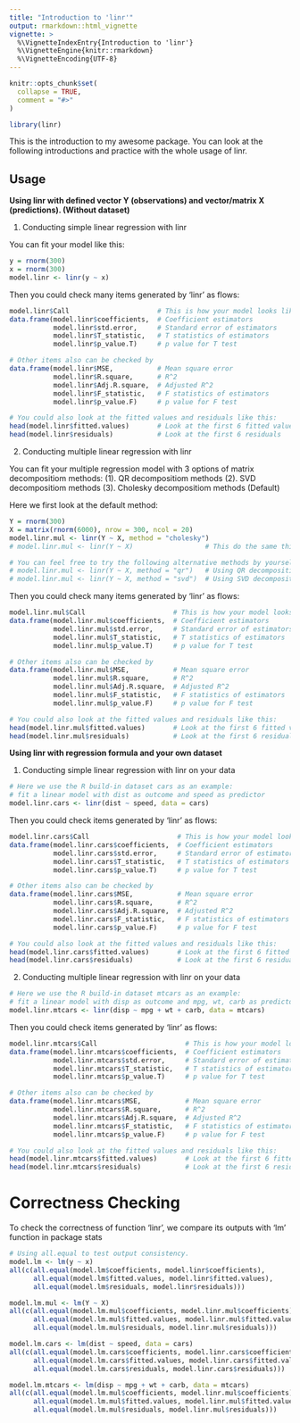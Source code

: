 ```yaml
---
title: "Introduction to 'linr'"
output: rmarkdown::html_vignette
vignette: >
  %\VignetteIndexEntry{Introduction to 'linr'}
  %\VignetteEngine{knitr::rmarkdown}
  %\VignetteEncoding{UTF-8}
---
```


```r
knitr::opts_chunk$set(
  collapse = TRUE,
  comment = "#>"
)
```

```r
library(linr)
```

This is the introduction to my awesome package. You can look at the following introductions and practice with the whole usage of linr.

## Usage

**Using linr with defined vector Y (observations) and vector/matrix X (predictions). (Without dataset)**

1. Conducting simple linear regression with linr

You can fit your model like this:

```r
y = rnorm(300)
x = rnorm(300)
model.linr <- linr(y ~ x)
```

Then you could check many items generated by 'linr' as flows:

```r
model.linr$Call                      # This is how your model looks like
data.frame(model.linr$coefficients,  # Coefficient estimators
           model.linr$std.error,     # Standard error of estimators
           model.linr$T_statistic,   # T statistics of estimators
           model.linr$p_value.T)     # p value for T test 

# Other items also can be checked by 
data.frame(model.linr$MSE,           # Mean square error 
           model.linr$R.square,      # R^2 
           model.linr$Adj.R.square,  # Adjusted R^2 
           model.linr$F_statistic,   # F statistics of estimators
           model.linr$p_value.F)     # p value for F test 

# You could also look at the fitted values and residuals like this:
head(model.linr$fitted.values)       # Look at the first 6 fitted values
head(model.linr$residuals)           # Look at the first 6 residuals
```

2. Conducting multiple linear regression with linr

You can fit your multiple regression model with 3 options of matrix decompositiom methods: 
(1). QR decompositiom methods
(2). SVD decompositiom methods
(3). Cholesky decompositiom methods (Default)

Here we first look at the default method:

```r
Y = rnorm(300)
X = matrix(rnorm(6000), nrow = 300, ncol = 20)
model.linr.mul <- linr(Y ~ X, method = "cholesky")
# model.linr.mul <- linr(Y ~ X)                  # This do the same thing

# You can feel free to try the following alternative methods by yourself:
# model.linr.mul <- linr(Y ~ X, method = "qr")   # Using QR decomposition
# model.linr.mul <- linr(Y ~ X, method = "svd")  # Using SVD decomposition
```

Then you could check many items generated by 'linr' as flows:

```r
model.linr.mul$Call                      # This is how your model looks like
data.frame(model.linr.mul$coefficients,  # Coefficient estimators
           model.linr.mul$std.error,     # Standard error of estimators
           model.linr.mul$T_statistic,   # T statistics of estimators
           model.linr.mul$p_value.T)     # p value for T test 

# Other items also can be checked by 
data.frame(model.linr.mul$MSE,           # Mean square error 
           model.linr.mul$R.square,      # R^2 
           model.linr.mul$Adj.R.square,  # Adjusted R^2 
           model.linr.mul$F_statistic,   # F statistics of estimators
           model.linr.mul$p_value.F)     # p value for F test 

# You could also look at the fitted values and residuals like this:
head(model.linr.mul$fitted.values)       # Look at the first 6 fitted values
head(model.linr.mul$residuals)           # Look at the first 6 residuals
```


**Using linr with regression formula and your own dataset**

1. Conducting simple linear regression with linr on your data

```r
# Here we use the R build-in dataset cars as an example:
# fit a linear model with dist as outcome and speed as predictor
model.linr.cars <- linr(dist ~ speed, data = cars) 
```

Then you could check items generated by 'linr' as flows:

```r
model.linr.cars$Call                      # This is how your model looks like
data.frame(model.linr.cars$coefficients,  # Coefficient estimators
           model.linr.cars$std.error,     # Standard error of estimators
           model.linr.cars$T_statistic,   # T statistics of estimators
           model.linr.cars$p_value.T)     # p value for T test 

# Other items also can be checked by 
data.frame(model.linr.cars$MSE,           # Mean square error 
           model.linr.cars$R.square,      # R^2 
           model.linr.cars$Adj.R.square,  # Adjusted R^2 
           model.linr.cars$F_statistic,   # F statistics of estimators
           model.linr.cars$p_value.F)     # p value for F test 

# You could also look at the fitted values and residuals like this:
head(model.linr.cars$fitted.values)       # Look at the first 6 fitted values
head(model.linr.cars$residuals)           # Look at the first 6 residuals
```

2. Conducting multiple linear regression with linr on your data

```r
# Here we use the R build-in dataset mtcars as an example:
# fit a linear model with disp as outcome and mpg, wt, carb as predictors
model.linr.mtcars <- linr(disp ~ mpg + wt + carb, data = mtcars)
```

Then you could check items generated by 'linr' as flows:

```r
model.linr.mtcars$Call                      # This is how your model looks like
data.frame(model.linr.mtcars$coefficients,  # Coefficient estimators
           model.linr.mtcars$std.error,     # Standard error of estimators
           model.linr.mtcars$T_statistic,   # T statistics of estimators
           model.linr.mtcars$p_value.T)     # p value for T test 

# Other items also can be checked by 
data.frame(model.linr.mtcars$MSE,           # Mean square error 
           model.linr.mtcars$R.square,      # R^2 
           model.linr.mtcars$Adj.R.square,  # Adjusted R^2 
           model.linr.mtcars$F_statistic,   # F statistics of estimators
           model.linr.mtcars$p_value.F)     # p value for F test 

# You could also look at the fitted values and residuals like this:
head(model.linr.mtcars$fitted.values)       # Look at the first 6 fitted values
head(model.linr.mtcars$residuals)           # Look at the first 6 residuals
```

# Correctness Checking

To check the correctness of function 'linr', we compare its outputs with 'lm' function in package stats

```r
# Using all.equal to test output consistency.
model.lm <- lm(y ~ x)
all(c(all.equal(model.lm$coefficients, model.linr$coefficients), 
      all.equal(model.lm$fitted.values, model.linr$fitted.values),
      all.equal(model.lm$residuals, model.linr$residuals)))

model.lm.mul <- lm(Y ~ X)
all(c(all.equal(model.lm.mul$coefficients, model.linr.mul$coefficients), 
      all.equal(model.lm.mul$fitted.values, model.linr.mul$fitted.values),
      all.equal(model.lm.mul$residuals, model.linr.mul$residuals)))

model.lm.cars <- lm(dist ~ speed, data = cars) 
all(c(all.equal(model.lm.cars$coefficients, model.linr.cars$coefficients), 
      all.equal(model.lm.cars$fitted.values, model.linr.cars$fitted.values),
      all.equal(model.lm.cars$residuals, model.linr.cars$residuals)))

model.lm.mtcars <- lm(disp ~ mpg + wt + carb, data = mtcars)
all(c(all.equal(model.lm.mul$coefficients, model.linr.mul$coefficients), 
      all.equal(model.lm.mul$fitted.values, model.linr.mul$fitted.values),
      all.equal(model.lm.mul$residuals, model.linr.mul$residuals)))
```








